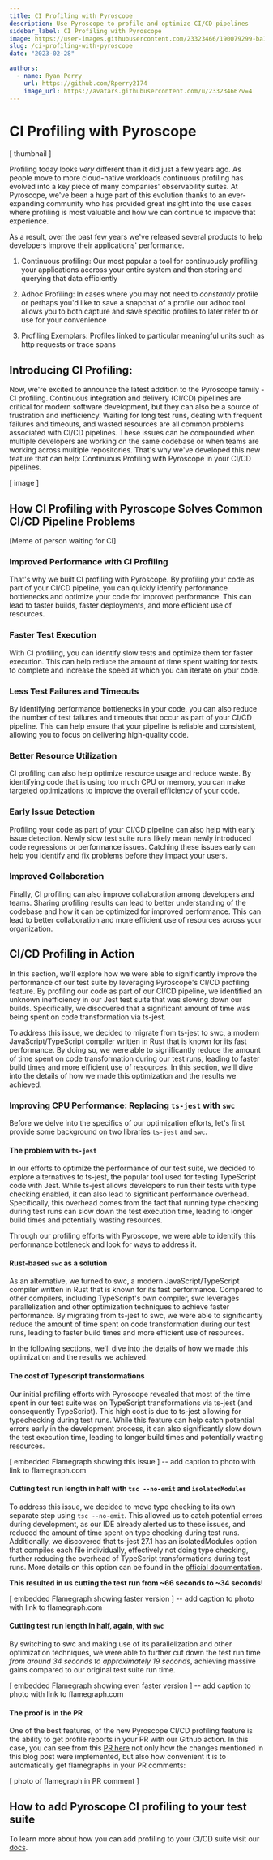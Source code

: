 ```yaml
---
title: CI Profiling with Pyroscope
description: Use Pyroscope to profile and optimize CI/CD pipelines
sidebar_label: CI Profiling with Pyroscope
image: https://user-images.githubusercontent.com/23323466/190079299-ba1f488c-4dd9-49f9-bf03-880236aae1b4.png
slug: /ci-profiling-with-pyroscope
date: "2023-02-28"

authors:
  - name: Ryan Perry
    url: https://github.com/Rperry2174
    image_url: https://avatars.githubusercontent.com/u/23323466?v=4
---
```


# CI Profiling with Pyroscope

[ thumbnail ]

Profiling today looks _very_ different than it did just a few years ago. As people move to more cloud-native workloads 
continuous profiling has evolved into a key piece of many companies' observability suites. At Pyroscope, we've been a huge
part of this evolution thanks to an ever-expanding community who has provided great insight into the use cases where profiling
is most valuable and how we can continue to improve that experience. 

As a result, over the past few years we've released several products to help developers improve their applications' performance. 
1. Continuous profiling: Our most popular a tool for continuously profiling your applications accross your entire system and then
storing and querying that data efficiently

2. Adhoc Profiling: In cases where you may not need to _constantly_ profile or perhaps you'd like to save a snapchat of a profile
our adhoc tool allows you to both capture and save specific profiles to later refer to or use for your convenience

3. Profiling Exemplars: Profiles linked to particular meaningful units such as http requests or trace spans

## Introducing CI Profiling:
Now, we're excited to announce the latest addition to the Pyroscope family - CI profiling. Continuous integration and delivery (CI/CD) pipelines are critical for modern software development, but they can also be a 
source of frustration and inefficiency. Waiting for long test runs, dealing with frequent failures and timeouts, and wasted 
resources are all common problems associated with CI/CD pipelines. These issues can be compounded when multiple developers 
are working on the same codebase or when teams are working across multiple repositories. That's why we've developed this new feature that can help: Continuous Profiling with Pyroscope in your CI/CD
pipelines.

[ image ]

## How CI Profiling with Pyroscope Solves Common CI/CD Pipeline Problems

[Meme of person waiting for CI]

### Improved Performance with CI Profiling

That's why we built CI profiling with Pyroscope. By profiling your code as part of your CI/CD pipeline, you can quickly 
identify performance bottlenecks and optimize your code for improved performance. This can lead to faster builds, faster 
deployments, and more efficient use of resources.

### Faster Test Execution

With CI profiling, you can identify slow tests and optimize them for faster execution. This can help reduce the amount of 
time spent waiting for tests to complete and increase the speed at which you can iterate on your code.

### Less Test Failures and Timeouts

By identifying performance bottlenecks in your code, you can also reduce the number of test failures and timeouts that occur 
as part of your CI/CD pipeline. This can help ensure that your pipeline is reliable and consistent, allowing you to focus on 
delivering high-quality code.

### Better Resource Utilization

CI profiling can also help optimize resource usage and reduce waste. By identifying code that is using too much CPU or memory, 
you can make targeted optimizations to improve the overall efficiency of your code.

### Early Issue Detection

Profiling your code as part of your CI/CD pipeline can also help with early issue detection. Newly slow test suite runs likely
mean newly introduced code regressions or performance issues. Catching these issues early can help you identify and fix problems 
before they impact your users.

### Improved Collaboration

Finally, CI profiling can also improve collaboration among developers and teams. Sharing profiling results can lead to better
understanding of the codebase and how it can be optimized for improved performance. This can lead to better collaboration and
more efficient use of resources across your organization.


## CI/CD Profiling in Action

In this section, we'll explore how we were able to significantly improve the performance of our test suite by leveraging
Pyroscope's CI/CD profiling feature. By profiling our code as part of our CI/CD pipeline, we identified an unknown inefficiency
in our Jest test suite that was slowing down our builds. Specifically, we discovered that a significant amount of time was being
spent on code transformation via ts-jest.

To address this issue, we decided to migrate from ts-jest to swc, a modern JavaScript/TypeScript compiler written in Rust that is
known for its fast performance. By doing so, we were able to significantly reduce the amount of time spent on code transformation
during our test runs, leading to faster build times and more efficient use of resources. In this section, we'll dive into the details
of how we made this optimization and the results we achieved.

### Improving CPU Performance: Replacing `ts-jest` with `swc`
Before we delve into the specifics of our optimization efforts, let's first provide some background on two libraries `ts-jest` and `swc`.

#### The problem with `ts-jest`
In our efforts to optimize the performance of our test suite, we decided to explore alternatives to ts-jest, the popular tool used for
testing TypeScript code with Jest. While ts-jest allows developers to run their tests with type checking enabled, it can also lead to
significant performance overhead. Specifically, this overhead comes from the fact that running type checking during test runs can slow
down the test execution time, leading to longer build times and potentially wasting resources. 

Through our profiling efforts with Pyroscope, we were able to identify this performance bottleneck and look for ways to address it.

#### Rust-based `swc` as a solution
As an alternative, we turned to swc, a modern JavaScript/TypeScript compiler written in Rust that is known for its fast performance.
Compared to other compilers, including TypeScript's own compiler, swc leverages parallelization and other optimization techniques to achieve
faster performance. By migrating from ts-jest to swc, we were able to significantly reduce the amount of time spent on code transformation
during our test runs, leading to faster build times and more efficient use of resources.

In the following sections, we'll dive into the details of how we made this optimization and the results we achieved.


#### The cost of Typescript transformations
Our initial profiling efforts with Pyroscope revealed that most of the time spent in our test suite was on TypeScript
transformations via ts-jest (and consequently TypeScript). This high cost is due to ts-jest allowing for typechecking
during test runs. While this feature can help catch potential errors early in the development process, it can also significantly
slow down the test execution time, leading to longer build times and potentially wasting resources.

[ embedded Flamegraph showing this issue ] -- add caption to photo with link to flamegraph.com 

#### Cutting test run length in half with `tsc --no-emit` and `isolatedModules`
To address this issue, we decided to move type checking to its own separate step using `tsc --no-emit`. This allowed us to catch
potential errors during development, as our IDE already alerted us to these issues, and reduced the amount of time spent on type
checking during test runs. Additionally, we discovered that ts-jest 27.1 has an isolatedModules option that compiles each file individually,
effectively not doing type checking, further reducing the overhead of TypeScript transformations during test runs. More details on this option
can be found in the [official documentation](https://kulshekhar.github.io/ts-jest/docs/27.1/getting-started/options/isolatedModules/).

**This resulted in us cutting the test run from ~66 seconds to ~34 seconds!**

[ embedded Flamegraph showing faster version ] -- add caption to photo with link to flamegraph.com 


#### Cutting test run length in half, again, with `swc`

By switching to swc and making use of its parallelization and other optimization techniques, we were able to further cut down the test run
time *from around 34 seconds to approximately 19 seconds*, achieving massive gains compared to our original test suite run time.

[ embedded Flamegraph showing even faster version ] -- add caption to photo with link to flamegraph.com 

#### The proof is in the PR

One of the best features, of the new Pyroscope CI/CD profiling feature is the ability to get profile reports in your PR with our Github action.
In this case, you can see from this [PR here](https://github.com/pyroscope-io/pyroscope/pull/1847) not only how the changes mentioned in this blog
post were implemented, but also how convenient it is to automatically get flamegraphs in your PR comments:

[ photo of flamegraph in PR comment ]

## How to add Pyroscope CI profiling to your test suite

To learn more about how you can add profiling to your CI/CD suite visit our [docs](/docs/ci). 
